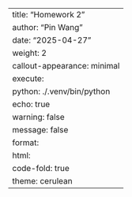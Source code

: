 ---
title: "Homework 2"
author: "Pin Wang"
date: "2025-04-27"
weight: 2
callout-appearance: minimal
execute:
  python: ./.venv/bin/python  
  echo: true
  warning: false
  message: false
format:
  html:
    code-fold: true
    theme: cerulean
---
